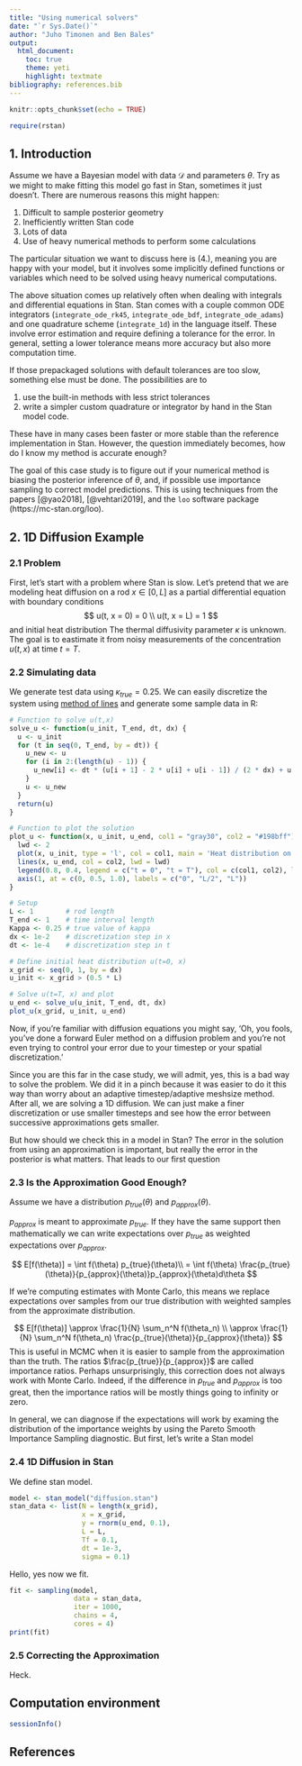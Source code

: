 ```yaml
---
title: "Using numerical solvers"
date: "`r Sys.Date()`"
author: "Juho Timonen and Ben Bales" 
output:
  html_document:
    toc: true
    theme: yeti
    highlight: textmate
bibliography: references.bib
---
```


```r
knitr::opts_chunk$set(echo = TRUE)
```

```r
require(rstan)
```

## 1. Introduction

Assume we have a Bayesian model
\begin{equation}
p(\theta \mid \mathcal{D}) \propto p(\mathcal{D} \mid \theta) p(\theta)
\end{equation}
with data $\mathcal{D}$ and parameters $\theta$. Try as we might to make fitting
this model go fast in Stan, sometimes it just doesn't. There are numerous
reasons this might happen:

  1. Difficult to sample posterior geometry
  2. Inefficiently written Stan code
  3. Lots of data
  4. Use of heavy numerical methods to perform some calculations

The particular situation we want to discuss here is (4.), meaning you are happy
with your model, but it involves some implicitly defined functions or variables
which need to be solved using heavy numerical computations.

The above situation comes up relatively often when dealing with integrals and differential equations in Stan. Stan comes with a couple common ODE integrators (`integrate_ode_rk45`, `integrate_ode_bdf`, `integrate_ode_adams`) and one quadrature scheme (`integrate_1d`) in the language itself. These involve
error estimation and require defining a tolerance for the error. In general,
setting a lower tolerance means more accuracy but also more computation time.

If those prepackaged solutions with default tolerances are too slow, something
else must be done. The possibilities are to

  1. use the built-in methods with less strict tolerances 
  2. write a simpler custom quadrature or integrator by hand in the Stan
    model code.

These have in many cases been faster or more stable than the reference implementation in Stan. However, the question immediately becomes, how do I
know my method is accurate enough?

The goal of this case study is to figure out if your numerical method is biasing
the posterior inference of $\theta$, and, if possible use importance sampling to correct model predictions. This is using techniques from the papers
[@yao2018], [@vehtari2019], and
the `loo` software package (https://mc-stan.org/loo).

## 2. 1D Diffusion Example

### 2.1  Problem

First, let's start with a problem where Stan is slow. Let's pretend that we are modeling heat diffusion on a rod $x \in [0, L]$ as a partial differential equation
\begin{equation}
\frac{\partial u}{\partial t} = \kappa \cdot \frac{\partial^2 u}{\partial x^2}
\end{equation}
with boundary conditions
$$
u(t, x = 0) = 0 \\
u(t, x = L) = 1
$$
and initial heat distribution
\begin{equation}
u(t = 0, x) = 
\begin{cases}
0 & \text{ if } \hspace{0.5cm} 0 \leq x \leq \frac{L}{2} \\
1 & \text{ if } \hspace{0.5cm} \frac{L}{2} < x \leq 1
\end{cases}
\end{equation}
The thermal diffusivity parameter $\kappa$ is unknown. The goal is to eastimate it from noisy measurements of the concentration $u(t,x)$ at time $t = T$.

### 2.2 Simulating data
We generate test data using $\kappa_{true} = 0.25$. We can easily discretize the system using [method of lines](https://en.wikipedia.org/wiki/Method_of_lines) and generate some sample data in R:

```r
# Function to solve u(t,x)
solve_u <- function(u_init, T_end, dt, dx) {
  u <- u_init
  for (t in seq(0, T_end, by = dt)) {
    u_new <- u
    for (i in 2:(length(u) - 1)) {
      u_new[i] <- dt * (u[i + 1] - 2 * u[i] + u[i - 1]) / (2 * dx) + u[i]
    }
    u <- u_new
  }
  return(u)
}

# Function to plot the solution
plot_u <- function(x, u_init, u_end, col1 = "gray30", col2 = "#198bff") {
  lwd <- 2
  plot(x, u_init, type = 'l', col = col1, main = 'Heat distribution on [0,L]', ylab = 'u(t,x)', xaxt = "n", lwd = lwd)
  lines(x, u_end, col = col2, lwd = lwd)
  legend(0.8, 0.4, legend = c("t = 0", "t = T"), col = c(col1, col2), lty = c(1,1), lwd = c(lwd, lwd))
  axis(1, at = c(0, 0.5, 1.0), labels = c("0", "L/2", "L"))
}
```


```r
# Setup
L <- 1        # rod length
T_end <- 1    # time interval length
Kappa <- 0.25 # true value of kappa
dx <- 1e-2    # discretization step in x
dt <- 1e-4    # discretization step in t

# Define initial heat distribution u(t=0, x)
x_grid <- seq(0, 1, by = dx)
u_init <- x_grid > (0.5 * L)

# Solve u(t=T, x) and plot
u_end <- solve_u(u_init, T_end, dt, dx)
plot_u(x_grid, u_init, u_end)
```

Now, if you're familiar with diffusion equations you might say, 'Oh, you
fools, you've done a forward Euler method on a diffusion problem and you're
not even trying to control your error due to your timestep or your spatial
discretization.'

Since you are this far in the case study, we will admit, yes, this is a bad way
to solve the problem. We did it in a pinch because it was easier to do it
this way than worry about an adaptive timestep/adaptive meshsize method.
After all, we are solving a 1D diffusion. We can just make a finer
discretization or use smaller timesteps and see how the error between successive
approximations gets smaller.

But how should we check this in a model in Stan? The error in the solution from
using an approximation is important, but really the error in the posterior is
what matters. That leads to our first question

### 2.3 Is the Approximation Good Enough?

Assume we have a distribution $p_{true}(\theta)$ and $p_{approx}(\theta)$.

$p_{approx}$ is meant to approximate $p_{true}$. If they have the same support
then mathematically we can write expectations over $p_{true}$ as weighted
expectations over $p_{approx}$.

$$
E[f(\theta)] = \int f(\theta) p_{true}(\theta)\\
 = \int f(\theta) \frac{p_{true}(\theta)}{p_{approx}(\theta)}p_{approx}(\theta)d\theta
$$

If we're computing estimates with Monte Carlo, this means we replace
expectations over samples from our true distribution with weighted samples from
the approximate distribution.

$$
E[f(\theta)] \approx \frac{1}{N} \sum_n^N f(\theta_n) \\
\approx \frac{1}{N} \sum_n^N f(\theta_n) \frac{p_{true}(\theta)}{p_{approx}(\theta)}
$$
This is useful in MCMC when it is easier to sample from the approximation
than the truth. The ratios $\frac{p_{true}}{p_{approx}}$ are called importance
ratios. Perhaps unsurprisingly, this correction does not always work with
Monte Carlo. Indeed, if the difference in $p_{true}$ and $p_{approx}$ is too
great, then the importance ratios will be mostly things going to infinity or
zero.

In general, we can diagnose if the expectations will work by examing the
distribution of the importance weights by using the Pareto Smooth Importance
Sampling diagnostic. But first, let's write a Stan model

### 2.4 1D Diffusion in Stan

We define stan model.
```r
model <- stan_model("diffusion.stan")
stan_data <- list(N = length(x_grid),
                  x = x_grid,
                  y = rnorm(u_end, 0.1),
                  L = L,
                  Tf = 0.1,
                  dt = 1e-3,
                  sigma = 0.1)
```
Hello, yes now we fit.

```r
fit <- sampling(model,
                data = stan_data,
                iter = 1000,
                chains = 4,
                cores = 4)
print(fit)
```

### 2.5 Correcting the Approximation
Heck.

## Computation environment

```r
sessionInfo()
```

## References
